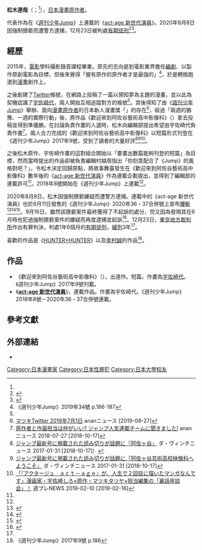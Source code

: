 {{Overly detailed|time=2021-01-05T10:09:36+00:00}}
{{NoteTA
|1= zh-cn:演员夜凪景 act-age; zh-tw:act-age 新世代演員; zh-hk:act-age 新世代演員;
}}
{{Infobox 漫畫家
|圖片=
|逝世地點=
|簽名=
|獎項= 第二回「{{lang|ja|ストキンPro&ガリョキンPro}}」準優勝
|代表作=[[act-age_新世代演員|act-age 新世代演員]]
|類型=[[少年漫畫|少年漫畫]]
|活躍時期=2017年－
|職業=[[漫畫原作者|漫畫原作者]]
|國籍={{JPN}}
|逝世日期=
|姓名=松木達哉
|出生地點=
|出生日期={{Birth date and age|year=1991|month=5|day=29}}
|羅馬字=Matsuki Tatsuya
|日語原文=マツキタツヤ
|附註=
|畫像尺寸=
|畫像=
|官方網站=}}

'''松木達哉'''（{{lang-ja|マツキタツヤ}}；{{bd|1991年|5月29日|}}<ref name=anan/>），[[日本|日本]][[漫畫原作者|漫畫原作者]]。

代表作為在《[[週刊少年Jump|週刊少年Jump]]》上連載的《[[act-age_新世代演員|act-age 新世代演員]]》。2020年8月8日因強制猥褻而遭警方逮捕，12月23日被判處[[有期徒刑|有期徒刑]]<ref name=有罪判決>{{Cite web|url=https://www.sankei.com/affairs/news/201223/afr2012230015-n1.html|title=漫画「アクタージュ」原作者に執行猶予判決　強制わいせつ罪、東京地裁|accessdate=2020-12-25|date=2020-12-23|website=産経ニュース|archive-date=2020-12-24|archive-url=https://web.archive.org/web/20201224010850/https://www.sankei.com/affairs/news/201223/afr2012230015-n1.html|dead-url=no}}</ref><ref>{{Cite web|url=https://www.jiji.com/jc/article?k=2020122300751|title=漫画原作者の男に有罪　女子中学生にわいせつ―東京地裁|accessdate=2020-12-25|date=2020-12-23|website=時事ドットコム|archive-date=2021-01-08|archive-url=https://web.archive.org/web/20210108020719/https://www.jiji.com/jc/article?k=2020122300751|dead-url=no}}</ref>。

== 經歷 ==
2015年，{{link-ja|日本大學藝術學部|日本大学芸術学部}}[[電影|電影]]學科攝影錄音課程畢業。原先的志向是到電影業界擔任[[編劇|編劇]]、以製作原創電影為目標，但後來覺得「握有原作的原作者才是最強的」<ref name=wj1934>《週刊少年Jump》2019年34號 p.186-187</ref>，於是轉換跑道到[[漫畫|漫畫]]創作上。

之後創建了[[Twitter|Twitter]]帳號，在網路上投稿了一篇以預知夢為主題的漫畫，並以此為契機認識了[[宇佐崎代|宇佐崎代]]，兩人開始互相追蹤對方的帳號<ref name=anan/>。其後得知了由《[[週刊少年Jump|週刊少年Jump]]》舉辦、面向[[漫畫原作者|漫畫原作者]]的日本新人漫畫獎「{{lang|ja|ストキンPro&ガリョキンPro}}」的存在<ref>[https://twitter.com/machi8mura/status/1145653669779558400 マツキTwitter 2019年7月1日] {{Wayback|url=https://twitter.com/machi8mura/status/1145653669779558400 |date=20200810101909 }} ananニュース [2019-08-27]</ref>，經過「兩週的猶豫、一週的實際行動」後，將作品《歡迎來到阿佐谷藝術高中影像科》（{{lang-ja|阿佐ヶ谷芸術高校映像科へようこそ}}）拿去投稿並得到準優勝。在討論負責作畫的人選時，松木向編輯部提出希望由宇佐崎代負責作畫<ref name=anan>[https://ananweb.jp/news/185884/ 原作者と作画担当は仲がいい? ジャンプ人気連載チームに聞きました!] {{Wayback|url=https://ananweb.jp/news/185884/ |date=20210117053126 }} ananニュース 2018-07-27 [2018-10-17]</ref>。兩人合力完成的《歡迎來到阿佐谷藝術高中影像科》以短篇形式刊登在《週刊少年Jump》2017年9號，受到了讀者的大量好評<ref>[https://ddnavi.com/news/350225/a/ ジャンプ最新号に掲載された読み切りが話題に『阿佐ヶ谷』] {{Wayback|url=https://ddnavi.com/news/350225/a/ |date=20210107114641 }} ダ・ヴィンチニュース 2017-01-31 [2018-10-17]）</ref><ref>[https://ddnavi.com/news/350225/a/ ジャンプ最新号に掲載された読み切りが話題に『阿佐ヶ谷芸術高校映像科へようこそ』] {{Wayback|url=https://ddnavi.com/news/350225/a/ |date=20210107114641 }} ダ・ヴィンチニュース 2017-01-31 [2018-10-17]</ref><ref name=syupla>[https://wpb.shueisha.co.jp/news/entertainment/2019/02/09/108145/ 「『アクタージュ　ａｃｔ－ａｇｅ』が、人生で２回目に描いたマンガなんです」漫画家・宇佐崎しろ×原作・マツキタツヤ×担当編集の「裏話座談会」！] {{Wayback|url=https://wpb.shueisha.co.jp/news/entertainment/2019/02/09/108145/ |date=20210107204915 }} 週プレNEWS 2019-02-10 [2019-02-16]</ref>。

之後松木原作、宇佐崎作畫的這對組合開始以「要畫出數篇能夠刊登的短篇」為目標，然而當時提出的作品卻被負責編輯村越周指出「你刻意配合了《Jump》的風格對吧？」，令松木決定回歸原點，將故事舞臺發生在《歡迎來到阿佐谷藝術高中影像科》數年後的《[[act-age_新世代演員|act-age 新世代演員]]》作為連載企劃提出，並得到了編輯部的連載許可<ref name=syupla/>。2018年8號開始在《週刊少年Jump》上連載<ref name=anan/>。

2020年8月8日，松木因強制猥褻嫌疑而遭警方逮捕。連載中的《act-age 新世代演員》也於8月11日發售的《週刊少年Jump》2020年36・37合併號上宣布[[腰斬_(術語)|腰斬]]<ref>{{Cite web|url=https://www3.nhk.or.jp/news/html/20200810/k10012561251000.html|archiveurl=https://web.archive.org/web/20200820082316/https://www3.nhk.or.jp/news/html/20200810/k10012561251000.html|archivedate=2020-08-20|title=原作者逮捕で「アクタージュ」連載打ち切り 週刊少年ジャンプ|accessdate=2020-09-10|publisher=NHKニュース}}</ref><ref>{{Cite web|url=https://www.asahi.com/articles/ASN8B6JT7N8BUTFL002.html|archiveurl=https://web.archive.org/web/20200820165419/https://www.asahi.com/articles/ASN8B6JT7N8BUTFL002.html|archivedate=2020-08-20|title=原作者逮捕の「アクタージュ」 ジャンプで連載打ち切り|accessdate=2020-09-10|publisher=朝日新聞デジタル}}</ref><ref>{{Cite web|url=https://www.sponichi.co.jp/entertainment/news/2020/08/24/kiji/20200824s00041000312000c.html|archiveurl=https://web.archive.org/web/20200910093103/https://www.sponichi.co.jp/entertainment/news/2020/08/24/kiji/20200824s00041000312000c.html|archivedate=2020-09-10|title=原作者逮捕「アクタージュ」作画・宇佐崎しろ氏がツイート「事実を重く受け止めたい」|accessdate=2020-09-10|publisher=Sponichi Annex}}</ref>。9月16日，雖然該猥褻案件最終獲得了不起訴的處分，但又因為發現其在6月時也犯過強制猥褻案件的嫌疑而再度逮捕並起訴<ref>{{Cite web|url=https://news.yahoo.co.jp/articles/b2e5b06204995306bd5461cf1c857bad79fc3bc4|title=少年ジャンプ人気漫画原作者、別の強制わいせつで起訴|accessdate=2020-09-19|publisher=TBS NEWS|archive-date=2020-09-18|archive-url=https://web.archive.org/web/20200918050837/https://news.yahoo.co.jp/articles/b2e5b06204995306bd5461cf1c857bad79fc3bc4|dead-url=no}}</ref>。12月23日，[[東京地方裁判所|東京地方裁判所]]作出有罪判決，判處1年6個月的[[有期徒刑|有期徒刑]]，[[緩刑|緩刑]]3年<ref name=有罪判決/>。

喜歡的作品是《[[HUNTER×HUNTER|HUNTER×HUNTER]]》以及[[幸村誠|幸村誠]]的作品<ref>《週刊少年Jump》2017年9號 p.186</ref>。

== 作品 ==
* 《歡迎來到阿佐谷藝術高中影像科》（{{lang|ja|阿佐ヶ谷芸術高校映像科へようこそ}}），出道作。短篇。作畫為[[宇佐崎代|宇佐崎代]]。《週刊少年Jump》2017年9號刊載。
* 《'''[[act-age_新世代演員|act-age 新世代演員]]'''》，連載作品。作畫為宇佐崎代。《週刊少年Jump》2018年8號－2020年36・37合併號連載。

== 參考文獻 ==
{{Reflist}}

== 外部連結 ==
* {{Twitter|machi8mura}}

{{Normdaten}}

{{DEFAULTSORT:Matsuki Tatsuya}}
[[Category:日本漫畫家|Category:日本漫畫家]]
[[Category:日本性罪犯|Category:日本性罪犯]]
[[Category:日本大學校友|Category:日本大學校友]]